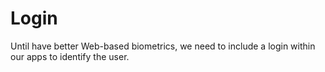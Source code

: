 
<Meta title="design system/organisms/login" />

# Login

Until have better Web-based biometrics, we need to include a login within our apps to identify the user. 

<Canvas>
  <Story name="login">
    <SubHeadline text="Simple Version" />
    <LoginStory
      isAnimated={false}
      hasImage={false}
      hasBackground={false}
      imageUrl={null}
    />
  </Story>
  <Story name="login with animations">
    <SubHeadline text="Animated Version" />
    <LoginStory
      isAnimated={true}
      hasImage={false}
      hasBackground={false}
      imageUrl={null}
    />
  </Story>
</Canvas>
